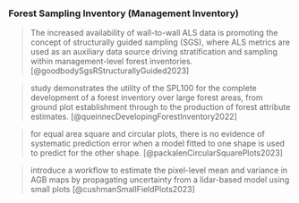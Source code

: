 
### Forest Sampling Inventory (Management Inventory)

> The increased availability of wall-to-wall ALS data is promoting the concept of structurally guided sampling (SGS), where ALS metrics are used as an auxiliary data source driving stratification and sampling within management-level forest inventories. [@goodbodySgsRStructurallyGuided2023]

> study demonstrates the utility of the SPL100 for the complete development of a forest inventory over large forest areas, from ground plot establishment through to the production of forest attribute estimates. [@queinnecDevelopingForestInventory2022]

> for equal area square and circular plots, there is no evidence of systematic prediction error when a model fitted to one shape is used to predict for the other shape. [@packalenCircularSquarePlots2023]

> introduce a workflow to estimate the pixel-level mean and variance in AGB maps by propagating uncertainty from a lidar-based model using small plots [@cushmanSmallFieldPlots2023]

